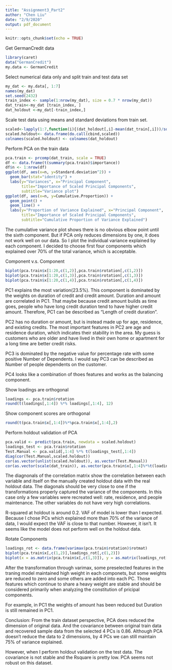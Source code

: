 ```yaml
---
title: "Assignment3_Part2"
author: "Chen Liu"
date: "2/9/2020"
output: pdf_document
---
```


```r
knitr::opts_chunk$set(echo = TRUE)
```

Get GermanCredit data
```r
library(caret)
data("GermanCredit")
my.data <- GermanCredit
```

Select numerical data only and split train and test data set
```r
my_dat <- my.data[, 1:7]
names(my_dat)
set.seed(2432)
train_index <- sample(1:nrow(my_dat), size = 0.7 * nrow(my_dat))
dat_train<-my_dat [train_index, ]
dat_holdout <-my_dat[-train_index,]
```

Scale test data using means and standard deviations from train set.
```r
scaled<-lapply(1:7,function(i){(dat_holdout[,i]-mean(dat_train[,i]))/sd(dat_train[,i])})
scaled.holdout<- data.frame(do.call(cbind,scaled))
colnames(scaled.holdout) <- colnames(dat_holdout)
```

Perform PCA on the train data
```r
pca.train <- prcomp(dat_train, scale = TRUE)
df <- data.frame(t(summary(pca.train)$importance))
df$n <- 1:nrow(df)
ggplot(df, aes(x=n, y=Standard.deviation^2)) + 
  geom_bar(stat="identity") + 
  labs(y="Variances", x="Principal Component", 
       title="Importance of Scaled Principal Components", 
       subtitle="Variance plot")
ggplot(df, aes(x=n, y=Cumulative.Proportion)) + 
  geom_point() + 
  geom_line() +
  labs(y="Proportion of Variance Explained", x="Principal Component", 
       title="Importance of Scaled Principal Components", 
       subtitle="Cumulative Proportion of Variance Explained")
```

The cumulative variance plot shows there is no obvious elbow point until the sixth component. But if PCA only reduces dimensions by one, it does not work well on our data. So I plot the individual variance explained by each component. I decided to choose first four components which explained over 70% of the total variance, which is acceptable.

Component v.s. Component
```r
biplot(pca.train$x[1:20,c(1,2)],pca.train$rotation[,c(1,2)])
biplot(pca.train$x[1:20,c(1,3)],pca.train$rotation[,c(1,3)])
biplot(pca.train$x[1:20,c(1,4)],pca.train$rotation[,c(1,4)])


```

PC1 explains the most variation(23.5%). This component is dominated by the weights on duration of credit and credit amount. Duration and amount are correlated in PC1. That maybe because credit amount builds as time goes, people who have long credit duration tend to have higher credit amount. Therefore, PC1 can be described as "Length of credit duration".

PC2 has no duration or amount, but is instead made up for age, residence, and existing credits. The most important features in PC2 are age and residence duration, which indicates their stability in the area. My guess is customers who are older and have lived in their own home or apartment for a long time are better credit risks.

PC3 is dominated by the negative value for percentage rate with some positive Number of Dependents. I would say PC3 can be described as Number of people dependents on the customer.

PC4 looks like a combination of thoes features and works as the balancing component.

Show loadings are orthogonal
```r
loadings <- pca.train$rotation
round(t(loadings[,1:4]) %*% loadings[,1:4], 12)
```

Show component scores are orthogonal
```r
round(t(pca.train$x[,1:4])%*%pca.train$x[,1:4],2)
```

Perform holdout validation of PCA
```r
pca.valid <- predict(pca.train, newdata = scaled.holdout)
loadings_test <- pca.train$rotation
Test.Manual <- pca.valid[,1:4] %*% t(loadings_test[,1:4])
diag(cor(Test.Manual,scaled.holdout))
cor(as.vector(unlist(scaled.holdout)), as.vector(Test.Manual))
cor(as.vector(scale(dat_train)), as.vector(pca.train$x[,1:4]%*%t(loadings_test[,1:4])))

```

The diagnonals of the correlation matrix show the correlation between each variable and itself on the manually created holdout data with the real holdout data. The diagonals should be very close to one if the transformations properly captured the variance of the components. In this case only a few variables 
were recreated well: rate, residence, and people maintenance. The other variables do not have very high correlations.

R-squared at holdout is around 0.2. VAF of model is lower than I expected. Because I chose PCs which explained more than 70% of the variance of data, I would expect the VAF is close to that number. However, it isn't. It seems like the model does not perform well on the holdout data.

Rotate Components
```r
loadings_rot <- data.frame(varimax(pca.train$rotation)$rotmat)
biplot(pca.train$x[,c(1,2)],loadings_rot[,c(1,2)])
biplot(x = as.matrix(pca.train$x[,c(1,3)]), y = as.matrix(loadings_rot[,c(1, 3)]))
```

After the transformation through varimax, some preselected features in the traning model maintained high weight in each componets, but some weights are reduced to zero and some others are added into each PC. Those features which continue to share a heavy weight are stable and should be considered primarily when analyzing the constitution of pricipal components. 

For example, in PC1 the weights of amount has been reduced but Duration is still remained in PC1.

Conclusion:
From the train dataset perspective, PCA does reduced the dimension of original data. And the covariance between original train data and recovered sample data from the selected 4 PCs is 0.86. Although PCA doesn't reduce the data to 2 dimensions, by 4 PCs we can still maintain 75% of variance explained.

However, when I perform holdout validation on the test data. The covariance is not stable and the Rsquare is pretty low. PCA seems not robust on this dataset. 

